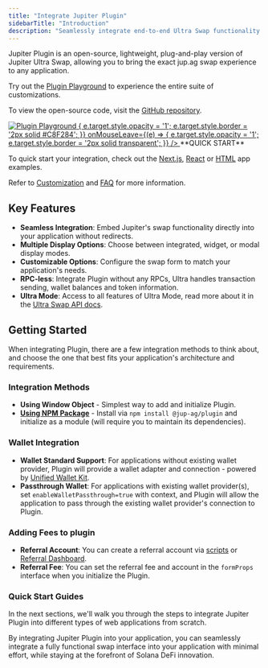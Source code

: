 ---
title: "Integrate Jupiter Plugin"
sidebarTitle: "Introduction"
description: "Seamlessly integrate end-to-end Ultra Swap functionality into any application with just a few lines of code."
---

Jupiter Plugin is an open-source, lightweight, plug-and-play version of Jupiter Ultra Swap, allowing you to bring the exact jup.ag swap experience to any application.

Try out the [Plugin Playground](https://plugin.jup.ag/) to experience the entire suite of customizations.

To view the open-source code, visit the [GitHub repository](https://github.com/jup-ag/plugin).

<Frame>
      <a href="https://plugin.jup.ag/" target="_blank" rel="noopener noreferrer" style={{ display: 'block' }}>
      <img 
        src="/static/images/plugin-playground.png" 
        alt="Plugin Playground"
        noZoom
        style={{ 
          cursor: 'pointer',
          transition: 'opacity 0.2s ease-in-out, border 0.2s ease-in-out',
          border: '2px solid transparent',
          borderRadius: '10px'
        }}
        onMouseEnter={(e) => {
          e.target.style.opacity = '1';
          e.target.style.border = '2px solid #C8F284';
        }}
        onMouseLeave={(e) => {
          e.target.style.opacity = '1';
          e.target.style.border = '2px solid transparent';
        }}
      />
    </a>
</Frame>

<Note>
**QUICK START**

To quick start your integration, check out the [Next.js](/tool-kits/plugin/nextjs-app-example), [React](/tool-kits/plugin/react-app-example) or [HTML](/tool-kits/plugin/html-app-example) app examples.

Refer to [Customization](/tool-kits/plugin/customization) and [FAQ](/tool-kits/plugin/faq) for more information.
</Note>

## Key Features

- **Seamless Integration**: Embed Jupiter's swap functionality directly into your application without redirects.
- **Multiple Display Options**: Choose between integrated, widget, or modal display modes.
- **Customizable Options**: Configure the swap form to match your application's needs.
- **RPC-less**: Integrate Plugin without any RPCs, Ultra handles transaction sending, wallet balances and token information.
- **Ultra Mode**: Access to all features of Ultra Mode, read more about it in the [Ultra Swap API docs](/docs/ultra/).

## Getting Started

When integrating Plugin, there are a few integration methods to think about, and choose the one that best fits your application's architecture and requirements.

### Integration Methods

- **Using Window Object** - Simplest way to add and initialize Plugin.
- [**Using NPM Package**](https://www.npmjs.com/package/@jup-ag/plugin) - Install via `npm install @jup-ag/plugin` and initialize as a module (will require you to maintain its dependencies).

### Wallet Integration

- **Wallet Standard Support**: For applications without existing wallet provider, Plugin will provide a wallet adapter and connection - powered by [Unified Wallet Kit](/tool-kits/wallet-kit/).
- **Passthrough Wallet**: For applications with existing wallet provider(s), set `enableWalletPassthrough=true` with context, and Plugin will allow the application to pass through the existing wallet provider's connection to Plugin.

### Adding Fees to plugin

- **Referral Account**: You can create a referral account via [scripts](/docs/ultra/add-fees-to-ultra) or [Referral Dashboard](https://referral.jup.ag/).
- **Referral Fee**: You can set the referral fee and account in the `formProps` interface when you initialize the Plugin.

### Quick Start Guides

In the next sections, we'll walk you through the steps to integrate Jupiter Plugin into different types of web applications from scratch.

<CardGroup cols={3}>
<Card href="/tool-kits/plugin/nextjs-app-example" icon="N" horizontal title="Next.js"/>

<Card href="/tool-kits/plugin/react-app-example" icon="react" horizontal title="React"/>

<Card href="/tool-kits/plugin/html-app-example" icon="html5" horizontal title="HTML"/>
</CardGroup>


By integrating Jupiter Plugin into your application, you can seamlessly integrate a fully functional swap interface into your application with minimal effort, while staying at the forefront of Solana DeFi innovation.
